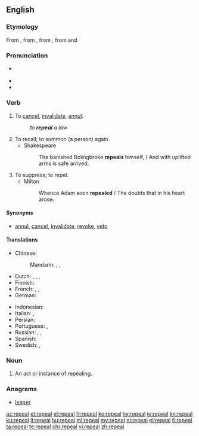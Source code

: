 ==English==

===Etymology===
From  {{etyl|xno|en}} {{term|repeler|lang=fro}}, from {{etyl|fro|en}} {{term|rapeler||to call back, call in, call after, revoke|lang=fro}}, from {{etyl|la|en}} {{term|repellō||drive or thrust back|lang=la}}, from {{term|re|lang=la}} and {{term|pellō||push or strike|lang=la}}

===Pronunciation===
* {{a|US}} {{IPA|/ɹəˈpiːl/|lang=en}}
* {{audio|en-us-repeal.ogg|Audio (US)|lang=en}}
* {{rhymes|iːl|lang=en}}

===Verb===
{{en-verb}}

# {{context|transitive|lang=en}} To [[cancel]], [[invalidate]], [[annul]].
#: ''to '''repeal''' a law''
# To recall; to summon (a person) again.
#* Shakespeare
#*: The banished Bolingbroke '''repeals''' himself, / And with uplifted arms is safe arrived.
# To suppress; to repel.
#* Milton
#*: Whence Adam soon '''repealed''' / The doubts that in his heart arose.

====Synonyms====
* [[annul]], [[cancel]], [[invalidate]], [[revoke]], [[veto]]

====Translations====
{{trans-top|to cancel}}
* Chinese:
*: Mandarin: {{t+|cmn|撤消|tr=chèxiāo|sc=Hani}}, {{t+|cmn|廢除|sc=Hani}}, {{t+|cmn|废除|tr=fèichú|sc=Hani}}
* Dutch: {{t+|nl|terugtrekken}}, {{t+|nl|annuleren}}, {{t+|nl|afschaffen}}, {{t+|nl|herroepen}}
* Finnish: {{t+|fi|mitätöidä}}
* French: {{t+|fr|abroger}} {{qualifier|a law}}, {{t+|fr|annuler}} {{qualifier|a decision, a law}}, {{t+|fr|révoquer}} {{qualifier|a person}}
* German: {{t+|de|annullieren}}
{{trans-mid}}
* Indonesian: {{t+|id|batal|alt=membatalkan}}
* Italian: {{t+|it|annullare}}, {{t|it|revocare}}
* Persian: {{t+|fa|لغو کردن|sc=fa-Arab}}
* Portuguese: {{t+|pt|revogar}}, {{t+|pt|anular}}
* Russian: {{t+|ru|отменя́ть|impf}}, {{t+|ru|отмени́ть|pf}}, {{t+|ru|аннули́ровать|impf|pf}}
* Spanish: {{t+|es|derogar}}
* Swedish: {{t+|sv|upphäva}}, {{t+|sv|avskaffa}}
{{trans-bottom}}

===Noun===
{{en-noun}}

# An act or instance of repealing.

===Anagrams===
* [[leaper#English|leaper]]

[[az:repeal]]
[[et:repeal]]
[[el:repeal]]
[[fr:repeal]]
[[ko:repeal]]
[[hy:repeal]]
[[io:repeal]]
[[kn:repeal]]
[[ku:repeal]]
[[lt:repeal]]
[[hu:repeal]]
[[ml:repeal]]
[[my:repeal]]
[[nl:repeal]]
[[pl:repeal]]
[[fi:repeal]]
[[ta:repeal]]
[[te:repeal]]
[[chr:repeal]]
[[vi:repeal]]
[[zh:repeal]]